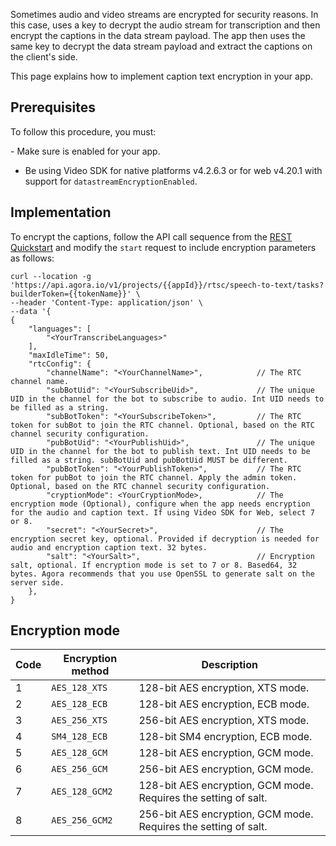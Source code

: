 
Sometimes audio and video streams are encrypted for security reasons. In this case, <Vpd k="NAME"/> uses a key to decrypt the audio stream for transcription and then encrypt the captions in the data stream payload. The app then uses the same key to decrypt the data stream payload and extract the captions on the client's side.

This page explains how to implement caption text encryption in your app.

## Prerequisites

To follow this procedure, you must:

<Prerequisites />
- Make sure <Vpd k="NAME"/> is enabled for your app.

- Be using Video SDK for native platforms v4.2.6.3 or for web v4.20.1 with support for `datastreamEncryptionEnabled`.

## Implementation

To encrypt the captions, follow the API call sequence from the [REST Quickstart](../get-started/quickstart) and modify the `start` request to include encryption parameters as follows:

```shell
curl --location -g 'https://api.agora.io/v1/projects/{{appId}}/rtsc/speech-to-text/tasks?builderToken={{tokenName}}' \
--header 'Content-Type: application/json' \
--data '{
{
    "languages": [
        "<YourTranscribeLanguages>"
    ],
    "maxIdleTime": 50,
    "rtcConfig": {
        "channelName": "<YourChannelName>",            // The RTC channel name.
        "subBotUid": "<YourSubscribeUid>",             // The unique UID in the channel for the bot to subscribe to audio. Int UID needs to be filled as a string.
        "subBotToken": "<YourSubscribeToken>",         // The RTC token for subBot to join the RTC channel. Optional, based on the RTC channel security configuration.
        "pubBotUid": "<YourPublishUid>",               // The unique UID in the channel for the bot to publish text. Int UID needs to be filled as a string. subBotUid and pubBotUid MUST be different.
        "pubBotToken": "<YourPublishToken>",           // The RTC token for pubBot to join the RTC channel. Apply the admin token. Optional, based on the RTC channel security configuration.
        "cryptionMode": <YourCryptionMode>,            // The encryption mode (Optional), configure when the app needs encryption for the audio and caption text. If using Video SDK for Web, select 7 or 8.
        "secret": "<YourSecret>",                      // The encryption secret key, optional. Provided if decryption is needed for audio and encryption caption text. 32 bytes.
        "salt": "<YourSalt>",                          // Encryption salt, optional. If encryption mode is set to 7 or 8. Based64, 32 bytes. Agora recommends that you use OpenSSL to generate salt on the server side.
    },
}
```

## Encryption mode

|Code|Encryption method|Description|
|---|---|---|
| 1 | `AES_128_XTS` | 128-bit AES encryption, XTS mode. |
| 2 | `AES_128_ECB` | 128-bit AES encryption, ECB mode. |
| 3 | `AES_256_XTS` | 256-bit AES encryption, XTS mode. |
| 4 | `SM4_128_ECB` | 128-bit SM4 encryption, ECB mode. |
| 5 | `AES_128_GCM` | 128-bit AES encryption, GCM mode. |
| 6 | `AES_256_GCM` | 256-bit AES encryption, GCM mode. |
| 7 | `AES_128_GCM2` | 128-bit AES encryption, GCM mode. Requires the setting of salt. |
| 8 | `AES_256_GCM2` | 256-bit AES encryption, GCM mode. Requires the setting of salt. |


